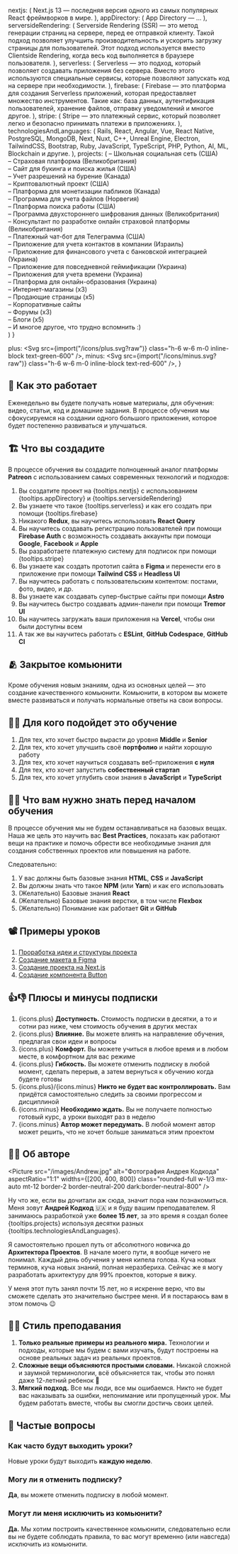 
  nextjs: (
    <Tooltip label="Next.js 13">
      Next.js 13 &mdash; последняя версия одного из самых популярных React фреймворков в мире.
    </Tooltip>
  ),
  appDirectory: (
    <Tooltip label="App Directory (beta)">
      App Directory &mdash; ...
    </Tooltip>
  ),
  serversideRendering: (
    <Tooltip label="Serverside Rendering">
      Serverside Rendering (SSR) &mdash; это метод генерации страниц на сервере, перед ее отправкой клиенту. Такой подход позволяет улучшить производительность и ускорить загрузку страницы для пользователей. Этот подход используется вместо Clientside Rendering, когда весь код выполняется в браузере пользователя.
    </Tooltip>
  ),
  serverless: (
    <Tooltip label="Serverless">
      Serverless &mdash; это подход, который позволяет создавать приложения без сервера. Вместо этого используются специальные сервисы, которые позволяют запускать код на сервере при необходимости.
    </Tooltip>
  ),
  firebase: (
    <Tooltip label="Firebase от Google">
      Firebase &mdash; это платформа для создания Serverless приложений, которая предоставляет множество инструментов. Такие как: база данных, аутентификация пользователей, хранение файлов, отправку уведомлений и многое другое.
    </Tooltip>
  ),
  stripe: (
    <Tooltip label="Stripe">
      Stripe &mdash; это платежный сервис, который позволяет легко и безопасно принимать платежи в приложениях.
    </Tooltip>
  ),
  technologiesAndLanguages: (
    <Tooltip label="технологий и языков программирования">
      Rails, React, Angular, Vue, React Native, PostgreSQL, MongoDB, Next, Nuxt, C++, Unreal Engine, Electron, TailwindCSS, Bootstrap, Ruby, JavaScript, TypeScript, PHP, Python, AI, ML, Blockchain и другие.
    </Tooltip>
  ),
  projects: (
    <Tooltip label="50 проектов">
      <span class="leading-normal">
        <span>&ndash; Школьная социальная сеть (США)<br /></span>
        <span>&ndash; Страховая платформа (Великобритания)<br /></span>
        <span>&ndash; Сайт для букинга и поиска жилья (США)<br /></span>
        <span>&ndash; Учет разрешений на бурение (Канада)<br /></span>
        <span>&ndash; Криптовалютный проект (США)<br /></span>
        <span>&ndash; Платформа для монетизации пабликов (Канада)<br /></span>
        <span>&ndash; Программа для учета файлов (Норвегия)<br /></span>
        <span>&ndash; Платформа поиска работы (США)<br /></span>
        <span>&ndash; Программа двухстороннего шифрования данных (Великобритания)<br /></span>
        <span>&ndash; Консультант по разработке онлайн страховой платформы (Великобритания)<br /></span>
        <span>&ndash; Платежный чат-бот для Телеграмма (США)<br /></span>
        <span>&ndash; Приложение для учета контактов в компании (Израиль)<br /></span>
        <span>&ndash; Приложение для финансового учета с банковской интеграцией (Украина)<br /></span>
        <span>&ndash; Приложение для повседневной геймификации (Украина)<br /></span>
        <span>&ndash; Приложения для учета времени (Украина)<br /></span>
        <span>&ndash; Платформа для онлайн-образования (Украина)<br /></span>
        <span>&ndash; Интернет-магазины (x3)<br /></span>
        <span>&ndash; Продающие страницы (x5)<br /></span>
        <span>&ndash; Корпоративные сайты<br /></span>
        <span>&ndash; Форумы (x3)<br /></span>
        <span>&ndash; Блоги (x5)<br /></span>
        <span>&ndash; И многое другое, что трудно вспомнить :)<br /></span>
      </span>
    </Tooltip>
  )
}

  plus: <Svg src={import("/icons/plus.svg?raw")} class="h-6 w-6 m-0 inline-block text-green-600" />,
  minus: <Svg src={import("/icons/minus.svg?raw")} class="h-6 w-6 m-0 inline-block text-red-600" />,
}

## 🤔 Как это работает
Еженедельно вы будете получать новые материалы, для обучения: видео, статьи, код и домашние задания. В процессе обучения мы сфокусируемся на создании одного большого приложения, которое будет постепенно развиваться и улучшаться.

## 🏗️ Что вы создадите
В процессе обучения вы создадите полноценный аналог платформы **Patreon**
с использованием самых современных технологий и подходов:

1. Вы создатите проект на {tooltips.nextjs} с использованием {tooltips.appDirectory} и {tooltips.serversideRendering}
1. Вы узнаете что такое {tooltips.serverless} и как его создать при помощи {tooltips.firebase}
1. Никакого **Redux**, вы научитесь использовать **React Query**
1. Вы научитесь создавать регистрацию пользователей при помощи **Firebase Auth** с возможность создавать аккаунты при помощи **Google**, **Facebook** и **Apple**
1. Вы разработаете платежную систему для подписок при помощи {tooltips.stripe}
1. Вы узнаете как создать прототип сайта в **Figma** и перенести его в приложение при помощи **Tailwind CSS** и **Headless UI**
1. Вы научитесь работать с пользовательским контентом: постами, фото, видео, и др.
1. Вы узнаете как создавать супер-быстрые сайты при помощи **Astro**
1. Вы научитесь быстро создавать админ-панели при помощи **Tremor UI**
1. Вы научитесь загружать ваши приложения на **Vercel**, чтобы они были доступны всем
1. А так же вы научитесь работать с **ESLint**, **GitHub Codespace**, **GitHub CI**

## 🫂 Закрытое комьюнити
Кроме обучения новым знаниям, одна из основных целей &mdash; это создание качественного комьюнити. Комьюнити, в котором вы можете вместе развиваться и получать нормальные ответы на свои вопросы.

## 🙋‍♀️ Для кого подойдет это обучение
1. Для тех, кто хочет быстро вырасти до уровня **Middle** и **Senior**
1. Для тех, кто хочет улучшить своё **портфолио** и найти хорошую работу
1. Для тех, кто хочет научиться создавать веб-приложения **с нуля**
1. Для тех, кто хочет запустить **собественный стартап**
1. Для тех, кто хочет углубить свои знания в **JavaScript** и **TypeScript**

## 🙅‍♂️ Что вам нужно знать перед началом обучения

В процессе обучения мы не будем останавливаться на базовых вещах. Наша же цель это научить вас **Best Practices**, показать как работают вещи на практике и помочь обрести все необходимые знания для создания собственных проектов или повышения на работе.

Следовательно:

1. У вас должны быть базовые знания **HTML**, **CSS** и **JavaScript**
1. Вы должны знать что такое **NPM** (или **Yarn**) и как его использовать
1. <span class="text-neutral-400 font-medium">(Желательно)</span> Базовые знания **React**
1. <span class="text-neutral-400 font-medium">(Желательно)</span> Базовые знания верстки, в том числе **Flexbox**
1. <span class="text-neutral-400 font-medium">(Желательно)</span> Понимание как работает **Git** и **GitHub**

## 📽️ Примеры уроков
1. [Проработка идеи и структуры проекта](https://youtu.be/dQw4w9WgXcQ)
1. [Создание макета в Figma](https://youtu.be/dQw4w9WgXcQ)
1. [Создание проекта на Next.js](https://youtu.be/dQw4w9WgXcQ)
1. [Создание компонента Button](https://youtu.be/dQw4w9WgXcQ)

## 👍👎 Плюсы и минусы подписки
1. {icons.plus} **Доступность.** Стоимость подписки в десятки, а то и сотни раз ниже, чем стоимость обучения в других местах
1. {icons.plus} **Влияние.** Вы можете влиять на направление обучения, предлагая свои идеи и вопросы
1. {icons.plus} **Комфорт.** Вы можете учиться в любое время и в любом месте, в комфортном для вас режиме
1. {icons.plus} **Гибкость.** Вы можете отменить подписку в любой момент, сделать перерыв, а затем вернуться к обучению когда будете готовы
1. {icons.plus}/{icons.minus} **Никто не будет вас контроллировать.** Вам придётся самостоятельно следить за своими прогрессом и дисциплиной
1. {icons.minus} **Необходимо ждать.** Вы не получаете полностью готовый курс, а уроки выходят раз в неделю
1. {icons.minus} **Автор может передумать.** В любой момент автор может решить, что не хочет больше заниматься этим проектом

## 🧑‍💻 Об авторе

<Picture
  src="/images/Andrew.jpg"
  alt="Фотография Андрея Кодкода"
  aspectRatio="1:1"
  widths={[200, 400, 800]}
  class="rounded-full w-1/3 mx-auto mt-12 border-2 border-neutral-200 dark:border-neutral-800"
/>

Ну что же, если вы дочитали аж сюда, значит пора нам познакомиться. Меня зовут **Андрей Кодкод** 🇺🇦 и я буду вашим преподавателем. Я занимаюсь разработкой уже **более 15 лет**, за это время я создал более {tooltips.projects} используя десятки разных {tooltips.technologiesAndLanguages}.

Я самостоятельно прошел путь от абсолютного новичка до **Архитектора Проектов**. В начале моего пути, я вообще ничего не понимал. Каждый день обучения у меня кипела голова. Куча новых терминов, куча новых знаний, полная неразбериха. Сейчас же я могу разработать архитектуру для 99% проектов, которые я вижу.

У меня этот путь занял почти 15 лет, но я искренне верю, что вы сможете сделать это значительно быстрее меня. И я постараюсь вам в этом помочь 😉

## 👨‍🏫 Стиль преподавания
1. **Только реальные примеры из реального мира.** Технологии и подходы, которые мы будем с вами изучать, будут построены на основе реальных задач из реальных проектов.
1. **Сложные вещи объясняются простыми словами.** Никакой сложной и заумной терминологии, всё объясняется так, чтобы это понял даже 12-летний ребенок 👶
1. **Мягкий подход.** Все мы люди, все мы ошибаемся. Никто не будет вас наказывать за ошибки, непонимание или пропущенный урок. Мы будем работать вместе, чтобы вы смогли достичь своих целей.

## 🤨 Частые вопросы

### Как часто будут выходить уроки?
Новые уроки будут выходить **каждую неделю**.

### Могу ли я отменить подписку?
**Да**, вы можете отменить подписку в любой момент.

### Могут ли меня исключить из комьюнити?
**Да.** Мы хотим построить качественное комьюнити, следовательно если вы не будете соблюдать правила, то вас могут временно (или навсгеда) исключить из комьюнити.
